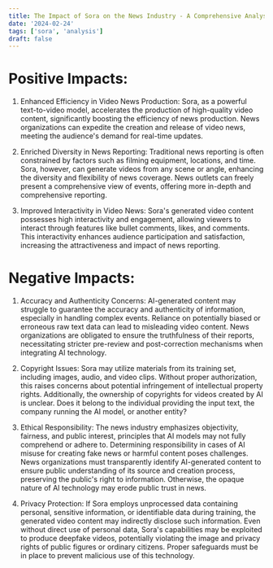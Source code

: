 ```yaml
---
title: The Impact of Sora on the News Industry - A Comprehensive Analysis
date: '2024-02-24'
tags: ['sora', 'analysis']
draft: false
---
```


# Positive Impacts:

1. Enhanced Efficiency in Video News Production:
   Sora, as a powerful text-to-video model, accelerates the production of high-quality video content, significantly boosting the efficiency of news production. News organizations can expedite the creation and release of video news, meeting the audience's demand for real-time updates.

2. Enriched Diversity in News Reporting:
   Traditional news reporting is often constrained by factors such as filming equipment, locations, and time. Sora, however, can generate videos from any scene or angle, enhancing the diversity and flexibility of news coverage. News outlets can freely present a comprehensive view of events, offering more in-depth and comprehensive reporting.

3. Improved Interactivity in Video News:
   Sora's generated video content possesses high interactivity and engagement, allowing viewers to interact through features like bullet comments, likes, and comments. This interactivity enhances audience participation and satisfaction, increasing the attractiveness and impact of news reporting.

# Negative Impacts:

1. Accuracy and Authenticity Concerns:
   AI-generated content may struggle to guarantee the accuracy and authenticity of information, especially in handling complex events. Reliance on potentially biased or erroneous raw text data can lead to misleading video content. News organizations are obligated to ensure the truthfulness of their reports, necessitating stricter pre-review and post-correction mechanisms when integrating AI technology.

2. Copyright Issues:
   Sora may utilize materials from its training set, including images, audio, and video clips. Without proper authorization, this raises concerns about potential infringement of intellectual property rights. Additionally, the ownership of copyrights for videos created by AI is unclear. Does it belong to the individual providing the input text, the company running the AI model, or another entity?

3. Ethical Responsibility:
   The news industry emphasizes objectivity, fairness, and public interest, principles that AI models may not fully comprehend or adhere to. Determining responsibility in cases of AI misuse for creating fake news or harmful content poses challenges. News organizations must transparently identify AI-generated content to ensure public understanding of its source and creation process, preserving the public's right to information. Otherwise, the opaque nature of AI technology may erode public trust in news.

4. Privacy Protection:
   If Sora employs unprocessed data containing personal, sensitive information, or identifiable data during training, the generated video content may indirectly disclose such information. Even without direct use of personal data, Sora's capabilities may be exploited to produce deepfake videos, potentially violating the image and privacy rights of public figures or ordinary citizens. Proper safeguards must be in place to prevent malicious use of this technology.
